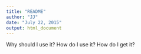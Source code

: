 ```yaml
---
title: "README"
author: "JJ"
date: "July 22, 2015"
output: html_document
---
```


Why should I use it?
How do I use it?
How do I get it?
